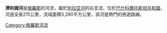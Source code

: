 '''濟利姆河'''是[[俄羅斯|俄羅斯]]的河流，屬於[[别拉亚河_(卡马河支流)|別拉亞河]]的右支流，位於[[巴什科爾托斯坦共和國|巴什科爾托斯坦共和國]]，河道全長215公里，流域面積3,280平方公里，該河是熱門的旅遊路線。

{{coord|54|23|33|N|56|28|03|E|type:river_source:kolossus-ruwiki|display=title}}

[[Category:俄羅斯河流|Category:俄羅斯河流]]

{{Russia-geo-stub}}